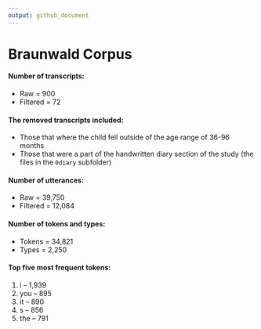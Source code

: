 ```yaml
---
output: github_document
---
```

# Braunwald Corpus

#### Number of transcripts:
* Raw = 900
* Filtered = 72

#### The removed transcripts included:  
* Those that where the child fell outside of the age range of 36-96 months  
* Those that were a part of the handwritten diary section of the study (the files in the `0diary` subfolder)

#### Number of utterances:
* Raw = 39,750
* Filtered = 12,084

#### Number of tokens and types:
* Tokens = 34,821
* Types = 2,250
  

#### Top five most frequent tokens:
1. i -- 1,939
2. you -- 895
3. it -- 890
4. s -- 856
5. the -- 791